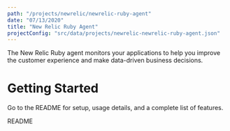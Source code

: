 ```yaml
---
path: "/projects/newrelic/newrelic-ruby-agent"
date: "07/13/2020"
title: "New Relic Ruby Agent"
projectConfig: "src/data/projects/newrelic-newrelic-ruby-agent.json"
---
```



The New Relic Ruby agent monitors your applications to help you improve 
the customer experience and make data-driven business decisions.

# Getting Started

Go to the README for setup, usage details, and a complete list of features.

<Link to="https://github.com/newrelic/newrelic-ruby-agent">README</Link>